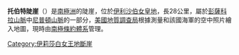 {{coord|83|29|S|54|8|W|display=title}}

'''托伯特陡崖'''（{{lang-en|Torbert Escarpment}}）是[[南極洲|南極洲]]的陡崖，位於[[伊利沙伯女皇地|伊利沙伯女皇地]]，長28公里，屬於[[彭薩科拉山脈|彭薩科拉山脈]]中[[尼普頓山脈|尼普頓山脈]]的一部分，[[美國地質調查局|美國地質調查局]]根據測量和該國海軍的空中照片繪入地圖，現時由[[南極條約體系|南極條約體系]]管理。

{{DEFAULTSORT:Torbert Escarpment}}
[[Category:伊莉莎白女王地斷崖|Category:伊莉莎白女王地斷崖]]


{{QueenElizabethLand-geo-stub}}